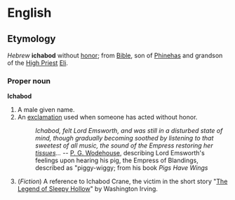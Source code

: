 =English=

==Etymology==

''Hebrew'' '''ichabod''' without [[honor]]; from [[Bible]], son of [[Phinehas]] and grandson of the [[High Priest]] [[Eli]].

===Proper noun===
'''Ichabod'''

# A male given name.
# An [[exclamation]] used when someone has acted without honor.
#: ''Ichabod, felt Lord Emsworth, and was still in a disturbed state of mind, though gradually becoming soothed by listening to that sweetest of all music, the sound of the Empress restoring her [[tissue]]s...'' -- [[w:P. G. Wodehouse|P. G. Wodehouse]], describing Lord Emsworth's feelings upon hearing his pig, the Empress of Blandings, described as "piggy-wiggy; from his book ''Pigs Have Wings''
#(''Fiction'') A reference to Ichabod Crane, the victim in the short story "[[w:The Legend of Sleepy Hollow|The Legend of Sleepy Hollow]]" by Washington Irving.